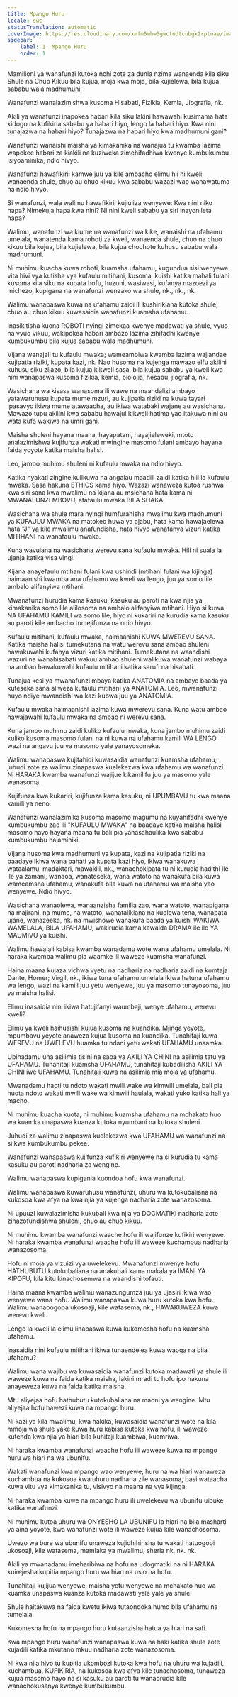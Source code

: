 ```yaml
---
title: Mpango Huru
locale: swc
statusTranslation: automatic
coverImage: https://res.cloudinary.com/xmfm6mhw3gwctndtcubgx2rptnae/image/upload/v1740337243/small_cover_educacion_fundamental_a051170f1c.webp
sidebar:
    label: 1. Mpango Huru
    order: 1
---
```

Mamilioni ya wanafunzi kutoka nchi zote za dunia nzima wanaenda kila siku Shule na Chuo Kikuu bila kujua, moja kwa moja, bila kujielewa, bila kujua sababu wala madhumuni.

Wanafunzi wanalazimishwa kusoma Hisabati, Fizikia, Kemia, Jiografia, nk.

Akili ya wanafunzi inapokea habari kila siku lakini hawawahi kusimama hata kidogo na kufikiria sababu ya habari hiyo, lengo la habari hiyo. Kwa nini tunajazwa na habari hiyo? Tunajazwa na habari hiyo kwa madhumuni gani?

Wanafunzi wanaishi maisha ya kimakanika na wanajua tu kwamba lazima wapokee habari za kiakili na kuziweka zimehifadhiwa kwenye kumbukumbu isiyoaminika, ndio hivyo.

Wanafunzi hawafikirii kamwe juu ya kile ambacho elimu hii ni kweli, wanaenda shule, chuo au chuo kikuu kwa sababu wazazi wao wanawatuma na ndio hivyo.

Si wanafunzi, wala walimu hawafikirii kujiuliza wenyewe: Kwa nini niko hapa? Nimekuja hapa kwa nini? Ni nini kweli sababu ya siri inayonileta hapa?

Walimu, wanafunzi wa kiume na wanafunzi wa kike, wanaishi na ufahamu umelala, wanatenda kama roboti za kweli, wanaenda shule, chuo na chuo kikuu bila kujua, bila kujielewa, bila kujua chochote kuhusu sababu wala madhumuni.

Ni muhimu kuacha kuwa roboti, kuamsha ufahamu, kugundua sisi wenyewe vita hivi vya kutisha vya kufaulu mitihani, kusoma, kuishi katika mahali fulani kusoma kila siku na kupata hofu, huzuni, wasiwasi, kufanya mazoezi ya michezo, kupigana na wanafunzi wenzako wa shule, nk., nk., nk.

Walimu wanapaswa kuwa na ufahamu zaidi ili kushirikiana kutoka shule, chuo au chuo kikuu kuwasaidia wanafunzi kuamsha ufahamu.

Inasikitisha kuona ROBOTI nyingi zimekaa kwenye madawati ya shule, vyuo na vyuo vikuu, wakipokea habari ambazo lazima zihifadhi kwenye kumbukumbu bila kujua sababu wala madhumuni.

Vijana wanajali tu kufaulu mwaka; wameambiwa kwamba lazima wajiandae kujipatia riziki, kupata kazi, nk. Nao husoma na kujenga mawazo elfu akilini kuhusu siku zijazo, bila kujua kikweli sasa, bila kujua sababu ya kweli kwa nini wanapaswa kusoma fizikia, kemia, biolojia, hesabu, jiografia, nk.

Wasichana wa kisasa wanasoma ili wawe na maandalizi ambayo yatawaruhusu kupata mume mzuri, au kujipatia riziki na kuwa tayari ipasavyo ikiwa mume atawaacha, au ikiwa watabaki wajane au wasichana. Mawazo tupu akilini kwa sababu hawajui kikweli hatima yao itakuwa nini au wata kufa wakiwa na umri gani.

Maisha shuleni hayana maana, hayapatani, hayajieleweki, mtoto analazimishwa kujifunza wakati mwingine masomo fulani ambayo hayana faida yoyote katika maisha halisi.

Leo, jambo muhimu shuleni ni kufaulu mwaka na ndio hivyo.

Katika nyakati zingine kulikuwa na angalau maadili zaidi katika hili la kufaulu mwaka. Sasa hakuna ETHICS kama hiyo. Wazazi wanaweza kutoa rushwa kwa siri sana kwa mwalimu na kijana au msichana hata kama ni MWANAFUNZI MBOVU, atafaulu mwaka BILA SHAKA.

Wasichana wa shule mara nyingi humfurahisha mwalimu kwa madhumuni ya KUFAULU MWAKA na matokeo huwa ya ajabu, hata kama hawajaelewa hata "J" ya kile mwalimu anafundisha, hata hivyo wanafanya vizuri katika MITIHANI na wanafaulu mwaka.

Kuna wavulana na wasichana werevu sana kufaulu mwaka. Hili ni suala la ujanja katika visa vingi.

Kijana anayefaulu mtihani fulani kwa ushindi (mtihani fulani wa kijinga) haimaanishi kwamba ana ufahamu wa kweli wa lengo, juu ya somo lile ambalo alifanyiwa mtihani.

Mwanafunzi hurudia kama kasuku, kasuku au paroti na kwa njia ya kimakanika somo lile alilosoma na ambalo alifanyiwa mtihani. Hiyo si kuwa NA UFAHAMU KAMILI wa somo lile, hiyo ni kukariri na kurudia kama kasuku au paroti kile ambacho tumejifunza na ndio hivyo.

Kufaulu mitihani, kufaulu mwaka, haimaanishi KUWA MWEREVU SANA. Katika maisha halisi tumekutana na watu werevu sana ambao shuleni hawakuwahi kufanya vizuri katika mitihani. Tumekutana na waandishi wazuri na wanahisabati wakuu ambao shuleni walikuwa wanafunzi wabaya na ambao hawakuwahi kufaulu mitihani katika sarufi na hisabati.

Tunajua kesi ya mwanafunzi mbaya katika ANATOMIA na ambaye baada ya kuteseka sana aliweza kufaulu mitihani ya ANATOMIA. Leo, mwanafunzi huyo ndiye mwandishi wa kazi kubwa juu ya ANATOMIA.

Kufaulu mwaka haimaanishi lazima kuwa mwerevu sana. Kuna watu ambao hawajawahi kufaulu mwaka na ambao ni werevu sana.

Kuna jambo muhimu zaidi kuliko kufaulu mwaka, kuna jambo muhimu zaidi kuliko kusoma masomo fulani na ni kuwa na ufahamu kamili WA LENGO wazi na angavu juu ya masomo yale yanayosomeka.

Walimu wanapaswa kujitahidi kuwasaidia wanafunzi kuamsha ufahamu; juhudi zote za walimu zinapaswa kuelekezwa kwa ufahamu wa wanafunzi. Ni HARAKA kwamba wanafunzi wajijue kikamilifu juu ya masomo yale wanasoma.

Kujifunza kwa kukariri, kujifunza kama kasuku, ni UPUMBAVU tu kwa maana kamili ya neno.

Wanafunzi wanalazimika kusoma masomo magumu na kuyahifadhi kwenye kumbukumbu zao ili "KUFAULU MWAKA" na baadaye katika maisha halisi masomo hayo hayana maana tu bali pia yanasahaulika kwa sababu kumbukumbu haiaminiki.

Vijana husoma kwa madhumuni ya kupata, kazi na kujipatia riziki na baadaye ikiwa wana bahati ya kupata kazi hiyo, ikiwa wanakuwa wataalamu, madaktari, mawakili, nk., wanachokipata tu ni kurudia hadithi ile ile ya zamani, wanaoa, wanateseka, wana watoto na wanakufa bila kuwa wameamsha ufahamu, wanakufa bila kuwa na ufahamu wa maisha yao wenyewe. Ndio hivyo.

Wasichana wanaolewa, wanaanzisha familia zao, wana watoto, wanapigana na majirani, na mume, na watoto, wanatalikiana na kuolewa tena, wanapata ujane, wanazeeka, nk. na mwishowe wanakufa baada ya kuishi WAKIWA WAMELALA, BILA UFAHAMU, wakirudia kama kawaida DRAMA ile ile YA MAUMIVU ya kuishi.

Walimu hawajali kabisa kwamba wanadamu wote wana ufahamu umelala. Ni haraka kwamba walimu pia waamke ili waweze kuamsha wanafunzi.

Haina maana kujaza vichwa vyetu na nadharia na nadharia zaidi na kumtaja Dante, Homer; Virgil, nk., ikiwa tuna ufahamu umelala ikiwa hatuna ufahamu wa lengo, wazi na kamili juu yetu wenyewe, juu ya masomo tunayosoma, juu ya maisha halisi.

Elimu inasaidia nini ikiwa hatujifanyi waumbaji, wenye ufahamu, werevu kweli?

Elimu ya kweli haihusishi kujua kusoma na kuandika. Mjinga yeyote, mpumbavu yeyote anaweza kujua kusoma na kuandika. Tunahitaji kuwa WEREVU na UWELEVU huamka tu ndani yetu wakati UFAHAMU unaamka.

Ubinadamu una asilimia tisini na saba ya AKILI YA CHINI na asilimia tatu ya UFAHAMU. Tunahitaji kuamsha UFAHAMU, tunahitaji kubadilisha AKILI YA CHINI iwe UFAHAMU. Tunahitaji kuwa na asilimia mia moja ya ufahamu.

Mwanadamu haoti tu ndoto wakati mwili wake wa kimwili umelala, bali pia huota ndoto wakati mwili wake wa kimwili haulala, wakati yuko katika hali ya macho.

Ni muhimu kuacha kuota, ni muhimu kuamsha ufahamu na mchakato huo wa kuamka unapaswa kuanza kutoka nyumbani na kutoka shuleni.

Juhudi za walimu zinapaswa kuelekezwa kwa UFAHAMU wa wanafunzi na si kwa kumbukumbu pekee.

Wanafunzi wanapaswa kujifunza kufikiri wenyewe na si kurudia tu kama kasuku au paroti nadharia za wengine.

Walimu wanapaswa kupigania kuondoa hofu kwa wanafunzi.

Walimu wanapaswa kuwaruhusu wanafunzi, uhuru wa kutokubaliana na kukosoa kwa afya na kwa njia ya kujenga nadharia zote wanazosoma.

Ni upuuzi kuwalazimisha kukubali kwa njia ya DOGMATIKI nadharia zote zinazofundishwa shuleni, chuo au chuo kikuu.

Ni muhimu kwamba wanafunzi waache hofu ili wajifunze kufikiri wenyewe. Ni haraka kwamba wanafunzi waache hofu ili waweze kuchambua nadharia wanazosoma.

Hofu ni moja ya vizuizi vya uwelekevu. Mwanafunzi mwenye hofu HATHUBUTU kutokubaliana na anakubali kama makala ya IMANI YA KIPOFU, kila kitu kinachosemwa na waandishi tofauti.

Haina maana kwamba walimu wanazungumza juu ya ujasiri ikiwa wao wenyewe wana hofu. Walimu wanapaswa kuwa huru kutoka kwa hofu. Walimu wanaoogopa ukosoaji, kile watasema, nk., HAWAKUWEZA kuwa werevu kweli.

Lengo la kweli la elimu linapaswa kuwa kukomesha hofu na kuamsha ufahamu.

Inasaidia nini kufaulu mitihani ikiwa tunaendelea kuwa waoga na bila ufahamu?

Walimu wana wajibu wa kuwasaidia wanafunzi kutoka madawati ya shule ili waweze kuwa na faida katika maisha, lakini mradi tu hofu ipo hakuna anayeweza kuwa na faida katika maisha.

Mtu aliyejaa hofu hathubutu kutokubaliana na maoni ya wengine. Mtu aliyejaa hofu hawezi kuwa na mpango huru.

Ni kazi ya kila mwalimu, kwa hakika, kuwasaidia wanafunzi wote na kila mmoja wa shule yake kuwa huru kabisa kutoka kwa hofu, ili waweze kutenda kwa njia ya hiari bila kuhitaji kuambiwa, kuamriwa.

Ni haraka kwamba wanafunzi waache hofu ili waweze kuwa na mpango huru wa hiari na wa ubunifu.

Wakati wanafunzi kwa mpango wao wenyewe, huru na wa hiari wanaweza kuchambua na kukosoa kwa uhuru nadharia zile wanasoma, basi wataacha kuwa vitu vya kimakanika tu, visivyo na maana na vya kijinga.

Ni haraka kwamba kuwe na mpango huru ili uwelekevu wa ubunifu uibuke katika wanafunzi.

Ni muhimu kutoa uhuru wa ONYESHO LA UBUNIFU la hiari na bila masharti ya aina yoyote, kwa wanafunzi wote ili waweze kujua kile wanachosoma.

Uwezo wa bure wa ubunifu unaweza kujidhihirisha tu wakati hatuogopi ukosoaji, kile watasema, mamlaka ya mwalimu, sheria nk. nk. nk.

Akili ya mwanadamu imeharibiwa na hofu na udogmatiki na ni HARAKA kuirejesha kupitia mpango huru wa hiari na usio na hofu.

Tunahitaji kujijua wenyewe, maisha yetu wenyewe na mchakato huo wa kuamka unapaswa kuanza kutoka madawati yale yale ya shule.

Shule haitakuwa na faida kwetu ikiwa tutaondoka humo bila ufahamu na tumelala.

Kukomesha hofu na mpango huru kutaanzisha hatua ya hiari na safi.

Kwa mpango huru wanafunzi wanapaswa kuwa na haki katika shule zote kujadili katika mkutano mkuu nadharia zote wanazosoma.

Ni kwa njia hiyo tu kupitia ukombozi kutoka kwa hofu na uhuru wa kujadili, kuchambua, KUFIKIRIA, na kukosoa kwa afya kile tunachosoma, tunaweza kujua masomo hayo na si kasuku au paroti tu wanaorudia kile wanachokusanya kwenye kumbukumbu.

